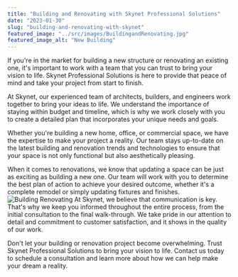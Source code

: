 ```yaml
---
title: "Building and Renovating with Skynet Professional Solutions"
date: "2023-01-30"
slug: "building-and-renovating-with-skynet"
featured_image: "../src/images/BuildingandRenovating.jpg"
featured_image_alt: "New Building"
---
```


If you're in the market for building a new structure or renovating an existing one, it's important to work with a team that you can trust to bring your vision to life. Skynet Professional Solutions is here to provide that peace of mind and take your project from start to finish.

At Skynet, our experienced team of architects, builders, and engineers work together to bring your ideas to life. We understand the importance of staying within budget and timeline, which is why we work closely with you to create a detailed plan that incorporates your unique needs and goals.

Whether you're building a new home, office, or commercial space, we have the expertise to make your project a reality. Our team stays up-to-date on the latest building and renovation trends and technologies to ensure that your space is not only functional but also aesthetically pleasing.

When it comes to renovations, we know that updating a space can be just as exciting as building a new one. Our team will work with you to determine the best plan of action to achieve your desired outcome, whether it's a complete remodel or simply updating fixtures and finishes.
![Building Renovating](./BuildingandRenovating.jpg)
At Skynet, we believe that communication is key. That's why we keep you informed throughout the entire process, from the initial consultation to the final walk-through. We take pride in our attention to detail and commitment to customer satisfaction, and it shows in the quality of our work.

Don't let your building or renovation project become overwhelming. Trust Skynet Professional Solutions to bring your vision to life. Contact us today to schedule a consultation and learn more about how we can help make your dream a reality.
